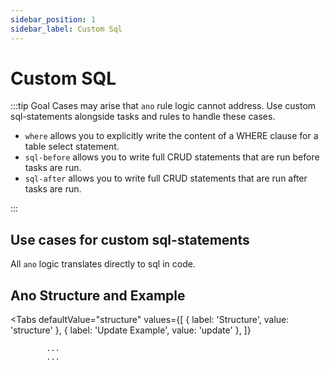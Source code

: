 ```yaml
---
sidebar_position: 1
sidebar_label: Custom Sql
---
```



# Custom SQL

:::tip Goal
Cases may arise that `ano` rule logic cannot address. Use custom sql-statements alongside tasks and rules to handle these cases.

- `where` allows you to explicitly write the content of a WHERE clause for a table select statement.
- `sql-before` allows you to write full CRUD statements that are run before tasks are run.
- `sql-after` allows you to write full CRUD statements that are run after tasks are run.

:::

## Use cases for custom sql-statements

All `ano` logic translates directly to sql in code.

## Ano Structure and Example

<Tabs
  defaultValue="structure"
  values={[
    { label: 'Structure', value: 'structure' },
    { label: 'Update Example', value: 'update' },
  ]}
>

<TabItem value="structure">

```ano
        ...
        ...
```

</TabItem>

<TabItem value="update">

</TabItem>

</Tabs>
